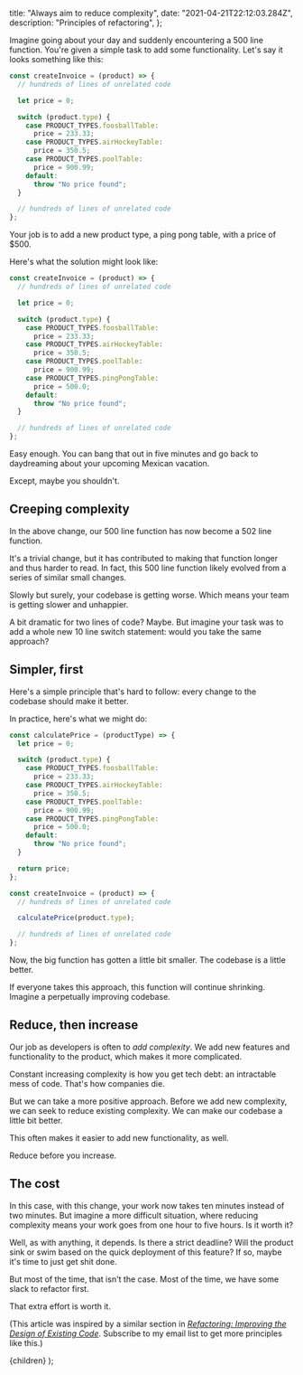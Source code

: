
  title: "Always aim to reduce complexity",
  date: "2021-04-21T22:12:03.284Z",
  description: "Principles of refactoring",
};

Imagine going about your day and suddenly encountering a 500 line function. You're given a simple task to add some functionality. Let's say it looks something like this:

```js
const createInvoice = (product) => {
  // hundreds of lines of unrelated code

  let price = 0;

  switch (product.type) {
    case PRODUCT_TYPES.foosballTable:
      price = 233.33;
    case PRODUCT_TYPES.airHockeyTable:
      price = 350.5;
    case PRODUCT_TYPES.poolTable:
      price = 900.99;
    default:
      throw "No price found";
  }

  // hundreds of lines of unrelated code
};
```

Your job is to add a new product type, a ping pong table, with a price of $500.

Here's what the solution might look like:

```js
const createInvoice = (product) => {
  // hundreds of lines of unrelated code

  let price = 0;

  switch (product.type) {
    case PRODUCT_TYPES.foosballTable:
      price = 233.33;
    case PRODUCT_TYPES.airHockeyTable:
      price = 350.5;
    case PRODUCT_TYPES.poolTable:
      price = 900.99;
    case PRODUCT_TYPES.pingPongTable:
      price = 500.0;
    default:
      throw "No price found";
  }

  // hundreds of lines of unrelated code
};
```

Easy enough. You can bang that out in five minutes and go back to daydreaming about your upcoming Mexican vacation.

Except, maybe you shouldn't.

## Creeping complexity

In the above change, our 500 line function has now become a 502 line function.

It's a trivial change, but it has contributed to making that function longer and thus harder to read. In fact, this 500 line function likely evolved from a series of similar small changes.

Slowly but surely, your codebase is getting worse. Which means your team is getting slower and unhappier.

A bit dramatic for two lines of code? Maybe. But imagine your task was to add a whole new 10 line switch statement: would you take the same approach?

## Simpler, first

Here's a simple principle that's hard to follow: every change to the codebase should make it better.

In practice, here's what we might do:

```js
const calculatePrice = (productType) => {
  let price = 0;

  switch (product.type) {
    case PRODUCT_TYPES.foosballTable:
      price = 233.33;
    case PRODUCT_TYPES.airHockeyTable:
      price = 350.5;
    case PRODUCT_TYPES.poolTable:
      price = 900.99;
    case PRODUCT_TYPES.pingPongTable:
      price = 500.0;
    default:
      throw "No price found";
  }

  return price;
};

const createInvoice = (product) => {
  // hundreds of lines of unrelated code

  calculatePrice(product.type);

  // hundreds of lines of unrelated code
};
```

Now, the big function has gotten a little bit smaller. The codebase is a little better.

If everyone takes this approach, this function will continue shrinking. Imagine a perpetually improving codebase.

## Reduce, then increase

Our job as developers is often to *add complexity*. We add new features and functionality to the product, which makes it more complicated.

Constant increasing complexity is how you get tech debt: an intractable mess of code. That's how companies die.

But we can take a more positive approach. Before we add new complexity, we can seek to reduce existing complexity. We can make our codebase a little bit better.

This often makes it easier to add new functionality, as well.

Reduce before you increase.

## The cost

In this case, with this change, your work now takes ten minutes instead of two minutes. But imagine a more difficult situation, where reducing complexity means your work goes from one hour to five hours. Is it worth it?

Well, as with anything, it depends. Is there a strict deadline? Will the product sink or swim based on the quick deployment of this feature? If so, maybe it's time to just get shit done.

But most of the time, that isn't the case. Most of the time, we have some slack to refactor first.

That extra effort is worth it.

(This article was inspired by a similar section in *[Refactoring: Improving the Design of Existing Code](https://www.amazon.com/Refactoring-Improving-Existing-Addison-Wesley-Signature/dp/0134757599)*. Subscribe to my email list to get more principles like this.)

  <ArticleLayout meta={meta}>{children}</ArticleLayout>
);